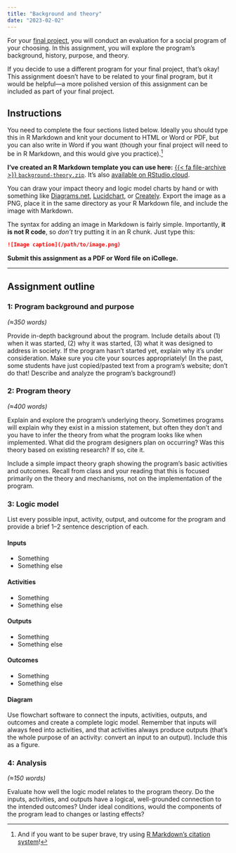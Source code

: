```yaml
---
title: "Background and theory"
date: "2023-02-02"
---
```



For your [final project](/assignment/final-project.qmd), you will conduct an evaluation for a social program of your choosing. In this assignment, you will explore the program's background, history, purpose, and theory. 

If you decide to use a different program for your final project, that's okay! This assignment doesn't have to be related to your final program, but it would be helpful—a more polished version of this assignment can be included as part of your final project.


## Instructions

You need to complete the four sections listed below. Ideally you should type this in R Markdown and knit your document to HTML or Word or PDF, but you can also write in Word if you want (though your final project will need to be in R Markdown, and this would give you practice).[^citations]

[^citations]: And if you want to be super brave, try using [R Markdown's citation system](/resource/markdown.qmd#citations)!

**I've created an R Markdown template you can use here:** [{{< fa file-archive >}} `background-theory.zip`](/projects/background-theory.zip). It's also [available on RStudio.cloud](https://rstudio.cloud/spaces/269500/content/4357668).

You can draw your impact theory and logic model charts by hand or with something like [Diagrams.net](https://www.diagrams.net/), [Lucidchart](https://www.lucidchart.com/pages/home), or [Creately](https://creately.com/). Export the image as a PNG, place it in the same directory as your R Markdown file, and include the image with Markdown.

The syntax for adding an image in Markdown is fairly simple. Importantly, **it is not R code**, so *don't* try putting it in an R chunk. Just type this:

```markdown
![Image caption](/path/to/image.png)
```

**Submit this assignment as a PDF or Word file on iCollege.**

---

## Assignment outline

### 1: Program background and purpose

*(≈350 words)*
 
Provide in-depth background about the program. Include details about (1) when it was started, (2) why it was started, (3) what it was designed to address in society. If the program hasn’t started yet, explain why it’s under consideration. Make sure you cite your sources appropriately! (In the past, some students have just copied/pasted text from a program's website; don't do that! Describe and analyze the program's background!)


### 2: Program theory

*(≈400 words)*

Explain and explore the program’s underlying theory. Sometimes programs will explain why they exist in a mission statement, but often they don’t and you have to infer the theory from what the program looks like when implemented. What did the program designers plan on occurring? Was this theory based on existing research? If so, cite it.

Include a simple impact theory graph showing the program’s basic activities and outcomes. Recall from class and your reading that this is focused primarily on the theory and mechanisms, not on the implementation of the program.


### 3: Logic model

List every possible input, activity, output, and outcome for the program and provide a brief 1–2 sentence description of each.

#### Inputs

- Something
- Something else

#### Activities

- Something
- Something else

#### Outputs

- Something
- Something else

#### Outcomes

- Something
- Something else

#### Diagram

Use flowchart software to connect the inputs, activities, outputs, and outcomes and create a complete logic model. Remember that inputs will always feed into activities, and that activities always produce outputs (that's the whole purpose of an activity: convert an input to an output). Include this as a figure.


### 4: Analysis

*(≈150 words)*

Evaluate how well the logic model relates to the program theory. Do the inputs, activities, and outputs have a logical, well-grounded connection to the intended outcomes? Under ideal conditions, would the components of the program lead to changes or lasting effects?
